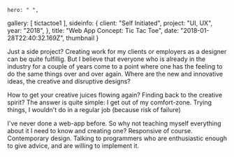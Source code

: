 
    hero: " ",
  gallery: [
    tictactoe1
  ],
  sideinfo: {
    client: "Self Initiated",
    project: "UI, UX",
    year: "2018",
  },
  title: "Web App Concept: Tic Tac Toe",
  date: "2018-01-28T22:40:32.169Z",
  thumbnail
}

Just a side project?  Creating work for my clients or employers as a designer
can be quite fulfillig. But I believe that everyone who is already in the
industry for a couple of years come to a point where one has the feeling to do
the same things over and over again. Where are the new and innovative ideas,
the creative and disruptive designs?

How to get your creative juices flowing again? Finding back to the creative
spirit?  The answer is quite simple: I get out of my comfort-zone. Trying
things, I wouldn't do in a regular job (because risk of failure)


I've never done a web-app before. So why not teaching myself everything about
it I need to know and creating one? Responsive of course. Contemporary design.
Talking to programmers who are enthusiastic enough to give advice, and are
willing to implement it.

